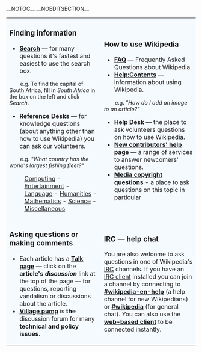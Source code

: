 __NOTOC__ __NOEDITSECTION__ <!--
***************************************************************************

   Do not ask your question on this page! Rather, go to one of the
   listed pages instead.

   This page is among the most visible to viewers and the rest of the web.

   Please keep it very simple. Do not make major changes without first
   achieving a consensus on the talk page:
   http://www.wikipedia.org/wiki/Wikipedia_talk:Questions)

***************************************************************************
-->
{| 
|- valign=top
| style="width:50%; background:#F5FAFF;"|
=== Finding information ===
* '''[[EVPWiki:Look it up|Search]]''' — for many questions it's fastest and easiest to use the search box.

<span style="font-size:90%;margin-left:2em;">e.g. To find the capital of South Africa, fill in ''South Africa'' in the box on the left and click ''Search''.</span>
* '''[[Wikipedia:Reference desk|Reference Desks]]''' — for knowledge questions (about anything other than how to use Wikipedia) you can ask our volunteers.

<span style="font-size:90%;margin-left:2em;"> e.g. ''"What country has the world's largest fishing fleet?"''</span>
:[[Wikipedia:Reference desk/Computing|Computing]] - [[Wikipedia:Reference desk/Entertainment|Entertainment]] - [[Wikipedia:Reference desk/Language|Language]] - [[Wikipedia:Reference desk/Humanities|Humanities]] - [[Wikipedia:Reference desk/Mathematics|Mathematics]] - [[Wikipedia:Reference desk/Science|Science]] - [[Wikipedia:Reference desk/Miscellaneous|Miscellaneous]]
| style="width:50%; background:#F5FAFF;"|
=== How to use Wikipedia ===
{{shortcut|[[WP:?]]<br>[[WP:Q]]<br>[[WP:DESK]]}}
* '''[[Wikipedia:FAQ|FAQ]]''' — Frequently Asked Questions about Wikipedia
* '''[[Help:Contents]]''' — information about using Wikipedia.

<span style="font-size:90%;margin-left:2em;"> e.g. ''"How do I add an image to an article?"''</span>
* '''[[Wikipedia:Help desk|Help Desk]]''' — the place to ask volunteers questions on how to use Wikipedia.
*'''[[Wikipedia:New contributors' help page|New contributors' help page]]''' — a range of services to answer newcomers' questions.
*'''[[Wikipedia:Media copyright questions|Media copyright questions]]''' - a place to ask questions on this topic in particular
|-
| style="width:50%; background:#F5FAFF;"|
=== Asking questions or making comments ===
* Each article has a '''[[Wikipedia:Talk page|Talk page]]''' — click on the '''article's''' '''''discussion''''' link at the top of the page &mdash; for questions, reporting vandalism or discussions about the article.
* '''[[Wikipedia:Wikipedia:Village pump|Village pump]]''' is '''the''' discussion forum for many '''technical and policy issues'''.
| style="width:50%; background:#F5FAFF;"|
=== IRC — help chat ===
You are also welcome to ask questions in one of Wikipedia's [[Internet Relay Chat|IRC]] channels. If you have an [[Comparison of Internet Relay Chat clients|IRC client]] installed you can join a channel by connecting to [irc://irc.freenode.net/wikipedia-en-help '''#wikipedia-en-help'''] (a help channel for new Wikipedians) or [irc://irc.freenode.net/wikipedia '''#wikipedia'''] (for general chat). You can also use the '''[http://www.prism.gatech.edu/~mflaschen3/irc/ web-based client]''' to be connected instantly.
|}